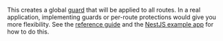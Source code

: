 
This creates a global [guard](https://docs.nestjs.com/guards) that will be
applied to all routes. In a real application, implementing guards or per-route
protections would give you more flexibility. See the [reference
guide](/shield/reference) and the [NestJS example
app](https://github.com/arcjet/example-nestjs) for how to do this.

<SelectableContent client:load syncKey="language" frameworkSwitcher>
  <div slot="TS" slotIdx="1">
    <Code code={Step3TS} lang="ts" title="src/main.ts" mark={["ARCJET_KEY"]} />
  </div>
  <div slot="JS" slotIdx="2">
    <Code code={Step3JS} lang="js" title="src/main.ts" mark={["ARCJET_KEY"]} />
  </div>
</SelectableContent>
